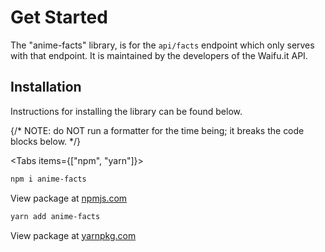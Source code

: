 
# Get Started

The "anime-facts" library, is for the `api/facts` endpoint which only serves with that endpoint. It is maintained by the developers
of the Waifu.it API.

## Installation

Instructions for installing the library can be found below.

{/* NOTE: do NOT run a formatter for the time being; it breaks the code blocks below. */}

<Tabs items={["npm", "yarn"]}>
  <Tab>
  ```bash
  npm i anime-facts
  ```
  View package at [npmjs.com](https://www.npmjs.com/package/anime-facts)
  </Tab>
  <Tab>
  ```bash
  yarn add anime-facts
  ```
  View package at [yarnpkg.com](https://yarnpkg.com/package/anime-facts)
  </Tab>
</Tabs>